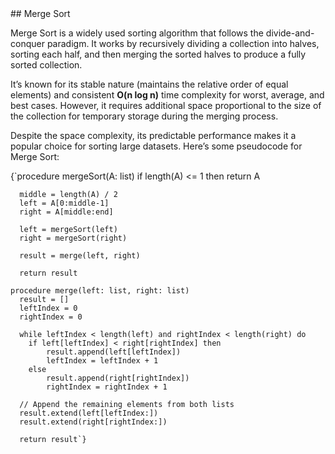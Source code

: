 
<div className="flex flex-col gap-2">
## Merge Sort

Merge Sort is a widely used sorting algorithm that follows the divide-and-conquer paradigm.
It works by recursively dividing a collection into halves, sorting each half, and then merging
the sorted halves to produce a fully sorted collection.

It’s known for its stable nature (maintains the relative order of equal elements) and consistent
**O(n log n)** time complexity for worst, average, and best cases. However, it requires additional
space proportional to the size of the collection for temporary storage during the merging process.

Despite the space complexity, its predictable performance makes it a popular choice for sorting
large datasets. Here’s some pseudocode for Merge Sort:

<SyntaxHighlighter language="javascript" style={solarizedlight}>
  {`procedure mergeSort(A: list)
      if length(A) <= 1 then
            return A

      middle = length(A) / 2
      left = A[0:middle-1]
      right = A[middle:end]

      left = mergeSort(left)
      right = mergeSort(right)

      result = merge(left, right)

      return result

    procedure merge(left: list, right: list)
      result = []
      leftIndex = 0
      rightIndex = 0

      while leftIndex < length(left) and rightIndex < length(right) do
        if left[leftIndex] < right[rightIndex] then
            result.append(left[leftIndex])
            leftIndex = leftIndex + 1
        else
            result.append(right[rightIndex])
            rightIndex = rightIndex + 1

      // Append the remaining elements from both lists
      result.extend(left[leftIndex:])
      result.extend(right[rightIndex:])

      return result`}

</SyntaxHighlighter>
</div>
